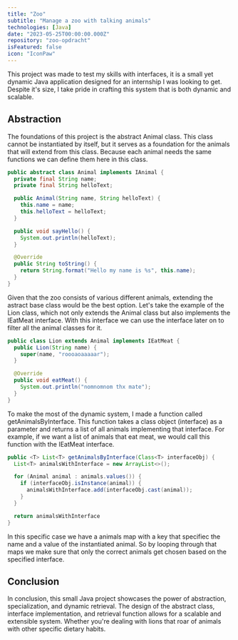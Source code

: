 ```yaml
---
title: "Zoo"
subtitle: "Manage a zoo with talking animals"
technologies: [Java]
date: "2023-05-25T00:00:00.000Z"
repository: "zoo-opdracht"
isFeatured: false
icon: "IconPaw"
---
```


This project was made to test my skills with interfaces, it is a small yet dynamic Java application designed for an internship I was looking to get. Despite it's size, I take pride in crafting this system that is both dynamic and scalable.

## Abstraction

The foundations of this project is the abstract Animal class. This class cannot be instantiated by itself, but it serves as a foundation for the animals that will extend from this class. Because each animal needs the same functions we can define them here in this class.

```java
public abstract class Animal implements IAnimal {
  private final String name;
  private final String helloText;

  public Animal(String name, String helloText) {
    this.name = name;
    this.helloText = helloText;
  }

  public void sayHello() {
    System.out.println(helloText);
  }

  @Override
  public String toString() {
    return String.format("Hello my name is %s", this.name);
  }
}
```

Given that the zoo consists of various different animals, extending the astract base class would be the best option. Let's take the example of the Lion class, which not only extends the Animal class but also implements the IEatMeat interface. With this interface we can use the interface later on to filter all the animal classes for it.

```java
public class Lion extends Animal implements IEatMeat {
  public Lion(String name) {
    super(name, "roooaoaaaaar");
  }

  @Override
  public void eatMeat() {
    System.out.println("nomnomnom thx mate");
  }
}
```

To make the most of the dynamic system, I made a function called getAnimalsByInterface. This function takes a class object (interface) as a parameter and returns a list of all animals implementing that interface. For example, if we want a list of animals that eat meat, we would call this function with the IEatMeat interface.

```java
public <T> List<T> getAnimalsByInterface(Class<T> interfaceObj) {
  List<T> animalsWithInterface = new ArrayList<>();

  for (Animal animal : animals.values()) {
    if (interfaceObj.isInstance(animal)) {
      animalsWithInterface.add(interfaceObj.cast(animal));
    }
  }

  return animalsWithInterface
}
```

In this specific case we have a animals map with a key that specifiec the name and a value of the instantiated animal. So by looping through that maps we make sure that only the correct animals get chosen based on the specified interface.

## Conclusion

In conclusion, this small Java project showcases the power of abstraction, specialization, and dynamic retrieval. The design of the abstract class, interface implementation, and retrieval function allows for a scalable and extensible system. Whether you're dealing with lions that roar of animals with other specific dietary habits.
